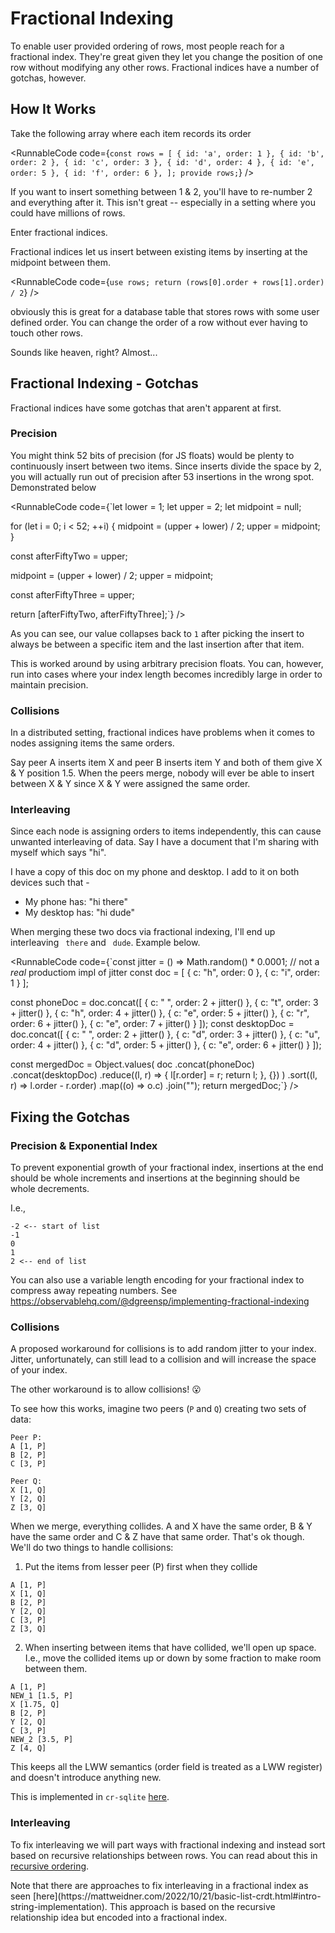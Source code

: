 
# Fractional Indexing

To enable user provided ordering of rows, most people reach for a fractional index. They're great given they let you change the position of one row without modifying any other rows. Fractional indices have a number of gotchas, however. 

## How It Works

Take the following array where each item records its order

<RunnableCode 
  code={`const rows = [
  { id: 'a', order: 1 },
  { id: 'b', order: 2 },
  { id: 'c', order: 3 },
  { id: 'd', order: 4 },
  { id: 'e', order: 5 },
  { id: 'f', order: 6 },
];
provide rows;`}
/>

If you want to insert something between 1 & 2, you'll have to re-number 2 and everything after it. This isn't great -- especially in a setting where you could have millions of rows.

Enter fractional indices.

Fractional indices let us insert between existing items by inserting at the midpoint between them.

<RunnableCode
  code={`use rows;
return (rows[0].order + rows[1].order) / 2`} />

obviously this is great for a database table that stores rows with some user defined order. You can change the order of a row without ever having to touch other rows.

Sounds like heaven, right? Almost...

## Fractional Indexing - Gotchas

Fractional indices have some gotchas that aren't apparent at first.

### Precision
You might think 52 bits of precision (for JS floats) would be plenty to continuously insert between two items. Since inserts divide the space by 2, you will actually run out of precision after 53 insertions in the wrong spot. Demonstrated below

<RunnableCode
  code={`let lower = 1;
let upper = 2;
let midpoint = null;

for (let i = 0; i < 52; ++i) {
  midpoint = (upper + lower) / 2;
  upper = midpoint;
}

const afterFiftyTwo = upper;

midpoint = (upper + lower) / 2;
upper = midpoint;

const afterFiftyThree = upper;

return [afterFiftyTwo, afterFiftyThree];`} />

As you can see, our value collapses back to `1` after picking the insert to always be between a specific item and the last insertion after that item.

This is worked around by using arbitrary precision floats. You can, however, run into cases where your index length becomes incredibly large in order to maintain precision.

### Collisions

In a distributed setting, fractional indices have problems when it comes to nodes assigning items the same orders.

Say peer A inserts item X and peer B inserts item Y and both of them give X & Y position 1.5. When the peers merge, nobody will ever be able to insert between X & Y since X & Y were assigned the same order.

### Interleaving

Since each node is assigning orders to items independently, this can cause unwanted interleaving of data.  Say I have a document that I'm sharing with myself which says "hi".

I have a copy of this doc on my phone and desktop. I add to it on both devices such that -

- My phone has: "hi there"
- My desktop has: "hi dude"

When merging these two docs via fractional indexing, I'll end up interleaving ` there` and ` dude`. Example below.

<RunnableCode code={`const jitter = () => Math.random() * 0.0001; // not a _real_ productiom impl of jitter
const doc = [
  { c: "h", order: 0 },
  { c: "i", order: 1 }
];

const phoneDoc = doc.concat([
  { c: " ", order: 2 + jitter() },
  { c: "t", order: 3 + jitter() },
  { c: "h", order: 4 + jitter() },
  { c: "e", order: 5 + jitter() },
  { c: "r", order: 6 + jitter() },
  { c: "e", order: 7 + jitter() }
]);
const desktopDoc = doc.concat([
  { c: " ", order: 2 + jitter() },
  { c: "d", order: 3 + jitter() },
  { c: "u", order: 4 + jitter() },
  { c: "d", order: 5 + jitter() },
  { c: "e", order: 6 + jitter() }
]);

const mergedDoc = Object.values(
  doc
    .concat(phoneDoc)
    .concat(desktopDoc)
    .reduce((l, r) => {
      l[r.order] = r;
      return l;
    }, {})
)
  .sort((l, r) => l.order - r.order)
  .map((o) => o.c)
  .join("");
return mergedDoc;`} />

## Fixing the Gotchas

### Precision & Exponential Index

To prevent exponential growth of your fractional index, insertions at the end should be whole increments and insertions at the beginning should be whole decrements.

I.e.,

```text
-2 <-- start of list
-1
0
1
2 <-- end of list
```

You can also use a variable length encoding for your fractional index to compress away repeating numbers. See https://observablehq.com/@dgreensp/implementing-fractional-indexing

### Collisions

A proposed workaround for collisions is to add random jitter to your index. Jitter, unfortunately, can still lead to a collision and will increase the space of your index.

The other workaround is to allow collisions! 😮

To see how this works, imagine two peers (`P` and `Q`) creating two sets of data:

```text
Peer P:
A [1, P]
B [2, P]
C [3, P]
```

```text
Peer Q:
X [1, Q]
Y [2, Q]
Z [3, Q]
```

When we merge, everything collides. A and X have the same order, B & Y have the same order and C & Z have that same order. That's ok though. We'll do two things to handle collisions:

1. Put the items from lesser peer (P) first when they collide

```text
A [1, P]
X [1, Q]
B [2, P]
Y [2, Q]
C [3, P]
Z [3, Q]
```

2. When inserting between items that have collided, we'll open up space. I.e., move the collided items up or down by some fraction to make room between them.

```text
A [1, P]
NEW_1 [1.5, P]
X [1.75, Q]
B [2, P]
Y [2, Q]
C [3, P]
NEW_2 [3.5, P]
Z [4, Q]
```

This keeps all the LWW semantics (order field is treated as a LWW register) and doesn't introduce anything new.

This is implemented in `cr-sqlite` [here](/cr-sqlite/api-methods/crsql_fract_as_ordered).

### Interleaving

To fix interleaving we will part ways with fractional indexing and instead sort based on recursive relationships between rows. You can read about this in [recursive ordering](/articles/recursive-ordering).

<Callout type="info">
Note that there are approaches to fix interleaving in a fractional index as seen [here](https://mattweidner.com/2022/10/21/basic-list-crdt.html#intro-string-implementation). This approach is based on the recursive relationship idea but encoded into a fractional index.
</Callout>


